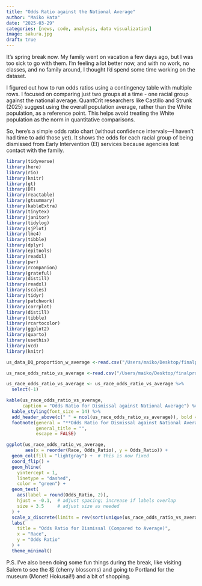 ```yaml
---
title: "Odds Ratio against the National Average"
author: "Maiko Hata"
date: "2025-03-29"
categories: [news, code, analysis, data visualization]
image: sakura.jpg
draft: true
---
```


It’s spring break now. My family went on vacation a few days ago, but I was too sick to go with them. I’m feeling a lot better now, and with no work, no classes, and no family around, I thought I’d spend some time working on the dataset.

I figured out how to run odds ratios using a contingency table with multiple rows. I focused on comparing just two groups at a time - one racial group against the national average. QuantCrit researchers like Castillo and Strunk (2025) suggest using the overall population average, rather than the White population, as a reference point. This helps avoid treating the White population as the norm in quantitative comparisons.

So, here’s a simple odds ratio chart (without confidence intervals—I haven’t had time to add those yet). It shows the odds for each racial group of being dismissed from Early Intervention (EI) services because agencies lost contact with the family.

```r
library(tidyverse)
library(here)
library(rio)
library(knitr)
library(gt)
library(DT)
library(reactable)
library(gtsummary)
library(kableExtra)
library(tinytex)
library(janitor)
library(tidylog)
library(sjPlot)
library(lme4)
library(tibble)
library(dplyr)
library(epitools)
library(readxl)
library(pwr)
library(rcompanion)
library(grateful)
library(distill)
library(readxl)
library(scales)
library(tidyr)
library(patchwork)
library(corrplot)
library(distill)
library(tibble)
library(rcartocolor)
library(ggplot2)
library(quarto)
library(usethis)
library(vcd)
library(knitr)
```

```r
us_data_DQ_proportion_w_average <-read.csv("/Users/maiko/Desktop/finalproj/Data/us_data_DQ_proportion_w_average.csv")
```

```r
us_race_odds_ratio_vs_average <-read.csv("/Users/maiko/Desktop/finalproj/Data/us_race_odds_ratio_vs_average.csv")
```

```r
us_race_odds_ratio_vs_average <- us_race_odds_ratio_vs_average %>% 
  select(-1)
```

```r

kable(us_race_odds_ratio_vs_average, 
      caption = "Odds Ratio for Dismissal against National Average") %>%
  kable_styling(font_size = 14) %>%
  add_header_above(c(" " = ncol(us_race_odds_ratio_vs_average)), bold = TRUE) %>%
  footnote(general = "**Odds Ratio for Dismissal against National Average**", 
           general_title = "", 
           escape = FALSE)
```

```r

ggplot(us_race_odds_ratio_vs_average, 
       aes(x = reorder(Race, Odds_Ratio), y = Odds_Ratio)) + 
  geom_col(fill = "lightgray") +  # this is now fixed
  coord_flip() +
  geom_hline(
    yintercept = 1, 
    linetype = "dashed", 
    color = "green") +  
  geom_text(
    aes(label = round(Odds_Ratio, 2)), 
    hjust = -0.1,  # adjust spacing; increase if labels overlap
    size = 3.5     # adjust size as needed
  ) +
  scale_x_discrete(limits = rev(sort(unique(us_race_odds_ratio_vs_average$Race)))) + 
  labs(
    title = "Odds Ratio for Dismissal (Compared to Average)", 
    x = "Race", 
    y = "Odds Ratio"
  ) + 
  theme_minimal()
```

P.S. I’ve also been doing some fun things during the break, like visiting Salem to see the 桜 (cherry blossoms) and going to Portland for the museum (Monet! Hokusai!!) and a bit of shopping.
